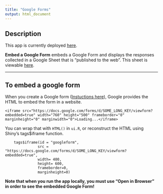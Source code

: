```yaml
---
title: "Google Forms"
output: html_document
---
```


## Description

This app is currently deployed [here](https://joannaz.shinyapps.io/gs-forms/). 

**Embed a Google Form** embeds a Google Form and displays the responses collected in a Google Sheet that is "published to the web". This sheet is viewable [here](https://docs.google.com/spreadsheets/d/1K5g_3bxsE33T4ZuwUfxmzGY5RXNvQAAP78vis1EHFps/pubhtml). 

---

## To embed a google form

When you create a Google form ([Instuctions here](https://support.google.com/docs/answer/87809?hl=en)), Google provides the HTML to embed the form in a website. 
```
<iframe src="https://docs.google.com/forms/d/SOME_LONG_KEY/viewform?embedded=true" width="760" height="500" frameborder="0" marginheight="0" marginwidth="0">Loading...</iframe>
```
You can wrap that with `HTML()` in `ui.R`, or reconstruct the HTML using Shiny's tags$iframe function. 

```
    tags$iframe(id = "googleform",
               src = "https://docs.google.com/forms/d/SOME_LONG_KEY/viewform?embedded=true",
               width= 400,
               height= 600,
               frameborder=0,
               marginheight=0)
```
**Note that when you run the app locally, you must use "Open in Browser" in order to see the embedded Google Form!**